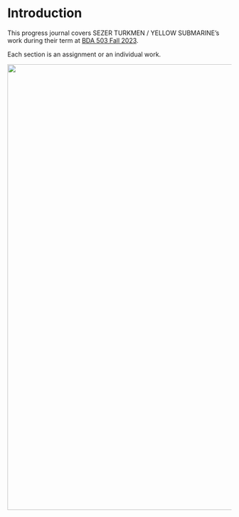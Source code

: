 # Introduction {.unnumbered}

<!-- DO NOT TOUCH THIS PART EXCEPT FILLING YOUR OR YOUR GROUP's NAME -->

This progress journal covers SEZER TURKMEN / YELLOW SUBMARINE's work during their term at [BDA 503 Fall 2023](https://mef-bda503.github.io/fall23/).

Each section is an assignment or an individual work.


![](mycover.jpg){fig-align="center" width="1000"} 


<!-- IF THIS IS A GROUP UNCOMMENT BELOW -->

<!-- # Group Members

+ [Member 1](Member 1's Progress Journal URL with https://)  
+ [Member 2](Member 2's Progress Journal URL with https://)
+ [Member 3](Member 3's Progress Journal URL with https://)

# Group Project Details

Our group project is [PROJECT NAME]. [SHORT DESCRIPTION] -->
